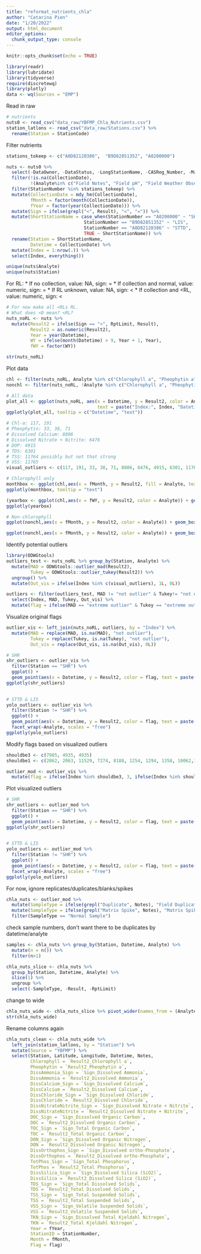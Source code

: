 ```yaml
---
title: "reformat_nutrients_chla"
author: "Catarina Pien"
date: "1/20/2022"
output: html_document
editor_options: 
  chunk_output_type: console
---
```


```r
knitr::opts_chunk$set(echo = TRUE)
```

```r
library(readr)
library(lubridate)
library(tidyverse)
require(discretewq)
library(plotly)
data <- wq(Sources = "EMP")
```

Read in raw
```r
# nutrients
nuts0 <- read_csv("data_raw/YBFMP_Chla_Nutrients.csv")
station_latlons <- read_csv("data_raw/Stations.csv") %>%
  rename(Station = StationCode)
```

Filter nutrients
```r
stations_tokeep <- c("A0D82120386",  "B9D82851352", "A0200000")

nuts <- nuts0 %>%
  select(-DataOwner, -DataStatus, -LongStationName, -CASReg_Number, -Matrix, -Description, -ResultRejected, -Method, -Depth, -Units, -ParentSample) %>%
  filter(!is.na(CollectionDate),
         !(Analyte%in% c("Field Notes", "Field pH", "Field Weather Observations", "*No Lab Analyses (Field Measures Only)", "Field Water Temperature", "Field Secchi Depth", "Field Chlorophyll Volume", "Field Dissolved Oxygen", "Field Turbidity")))%>%
  filter(StationNumber %in% stations_tokeep) %>%
  mutate(CollectionDate = mdy_hm(CollectionDate),
         fMonth = factor(month(CollectionDate)),
         fYear = factor(year(CollectionDate))) %>%
  mutate(Sign = ifelse(grepl("<", Result), "<", "=")) %>%
  mutate(ShortStationName = case_when(StationNumber == "A0200000" ~ "SHR",
                             StationNumber == "B9D82851352" ~ "LIS",
                             StationNumber == "A0D82120386" ~ "STTD",
                             TRUE ~ ShortStationName)) %>%
  rename(Station = ShortStationName,
         Datetime = CollectionDate) %>%
  mutate(Index = 1:nrow(.)) %>%
  select(Index, everything())

unique(nuts$Analyte)
unique(nuts$Station)
```


For RL: 
* If no collection, value: NA, sign: =
* If collection and normal, value: numeric, sign: =
* If RL unknown, value: NA, sign: <
* If collection and <RL, value: numeric, sign: <
```r
# For now make all <RLs RL.
# What does <0 mean? <RL?
nuts_noRL <- nuts %>%
  mutate(Result2 = ifelse(Sign == "<", RptLimit, Result),
         Result2 = as.numeric(Result2),
         Year = year(Datetime),
         WY = ifelse(month(Datetime) > 9, Year + 1, Year),
         fWY = factor(WY))

str(nuts_noRL)
```


Plot data
```r
chl <- filter(nuts_noRL, Analyte %in% c("Chlorophyll a", "Pheophytin a"))
nonchl <- filter(nuts_noRL, !Analyte %in% c("Chlorophyll a", "Pheophytin a"))

# All data
plot_all <- ggplot(nuts_noRL, aes(x = Datetime, y = Result2, color = Analyte,
                                  text = paste("Index:", Index, "Datetime:", Datetime, "Station:", Station))) + geom_point(size = 0.5) + facet_wrap(~Analyte, scales = "free")
ggplotly(plot_all, tooltip = c("Datetime", "text"))

# Chl-a: 117, 191
# Pheophytin: 33, 38, 71
# Dissolved Calcium: 8806
# Dissolved Nitrate + Nitrite: 6476
# DOP: 4915
# TDS: 6301
# TSS: 11764 possibly but not that strong
# VSS: 11765
visual_outliers <- c(117, 191, 33, 38, 71, 8806, 6476, 4915, 6301, 11764, 11765)

# Chlorophyll only
monthbox <- ggplot(chl,aes(x = fMonth, y = Result2, fill = Analyte, text = paste("Index:", Index, "Datetime:", Datetime, "Station:", Station))) + geom_boxplot() + facet_wrap(Station~Analyte, scales = "free")
ggplotly(monthbox, tooltip = "text")

(yearbox <- ggplot(chl,aes(x = fWY, y = Result2, color = Analyte)) + geom_boxplot() + facet_wrap(Station~Analyte, scales = "free") + theme(axis.text.x = element_text(angle = 90)))
ggplotly(yearbox)

# Non-chlorophyll
ggplot(nonchl,aes(x = fMonth, y = Result2, color = Analyte)) + geom_boxplot() + facet_wrap(~Analyte, scales = "free")

ggplot(nonchl,aes(x = fMonth, y = Result2, color = Analyte)) + geom_boxplot() + facet_wrap(~Analyte, scales = "free")+ theme(axis.text.x = element_text(angle = 90))
```

Identify potential outliers
```r
library(ODWGtools)
outliers_test <- nuts_noRL %>% group_by(Station, Analyte) %>%
  mutate(MAD = ODWGtools::outlier_mad(Result2),
         Tukey = ODWGtools::outlier_tukey(Result2)) %>%
  ungroup() %>%
  mutate(Out_vis = ifelse(Index %in% c(visual_outliers), 1L, 0L))

outliers <- filter(outliers_test, MAD != "not outlier" & Tukey!= "not outlier") %>%
  select(Index, MAD, Tukey, Out_vis) %>%
  mutate(flag = ifelse(MAD == "extreme outlier" & Tukey == "extreme outlier" & Out_vis == 1, "3", ifelse((MAD == "extreme outlier" & Out_vis ==1) | (Tukey == "extreme outlier" & Out_vis == 1) | (MAD == "extreme outlier" & Tukey == "extreme outlier"), "2", "1")))
```

Visualize original flags
```r
outlier_vis <- left_join(nuts_noRL, outliers, by = "Index") %>%
  mutate(MAD = replace(MAD, is.na(MAD), "not outlier"),
         Tukey = replace(Tukey, is.na(Tukey), "not outlier"),
         Out_vis = replace(Out_vis, is.na(Out_vis), 0L)) 

# SHR
shr_outliers <- outlier_vis %>%
  filter(Station == "SHR") %>%
  ggplot() + 
  geom_point(aes(x = Datetime, y = Result2, color = flag, text = paste("Index:", Index)), size = 0.5) + facet_wrap(~Analyte, scales = "free")
ggplotly(shr_outliers)

 
# STTD & LIS
yolo_outliers <- outlier_vis %>%
  filter(Station != "SHR") %>%
  ggplot() + 
  geom_point(aes(x = Datetime, y = Result2, color = flag, text = paste("Index:", Index)), size = 0.5) + 
  facet_wrap(~Analyte, scales = "free")
ggplotly(yolo_outliers)

```


Modify flags based on visualized outliers
```r
shouldbe3 <- c(7985, 4935, 4935)
shouldbe1 <- c(2062, 2063, 11529, 7274, 8188, 1254, 1294, 1358, 10062,10126, 8895, 7217, 8253) 

outlier_mod <- outlier_vis %>%
  mutate(flag = ifelse(Index %in% shouldbe3, 3, ifelse(Index %in% shouldbe1 | (Station == "SHR" & Analyte == "Pheophytin a" & Result2 < 10) | (Station %in% c("STTD", "LIS") & Analyte == "Chlorophyll a" & Result2 < 100) | (Station %in% c("STTD", "LIS") & Analyte %in% c("Dissolved Ammonia", "Pheophytin a") & flag == 2), 1, flag)))
```

Plot visualized outliers
```r
# SHR
shr_outliers <- outlier_mod %>%
  filter(Station == "SHR") %>%
  ggplot() + 
  geom_point(aes(x = Datetime, y = Result2, color = flag, text = paste("Index:", Index)), size = 0.5) + facet_wrap(~Analyte, scales = "free")
ggplotly(shr_outliers)

 
# STTD & LIS
yolo_outliers <- outlier_mod %>%
  filter(Station != "SHR") %>%
  ggplot() + 
  geom_point(aes(x = Datetime, y = Result2, color = flag, text = paste("Index:", Index)), size = 0.5) + 
  facet_wrap(~Analyte, scales = "free")
ggplotly(yolo_outliers)
```


For now, ignore replicates/duplicates/blanks/spikes
```r
chla_nuts <- outlier_mod %>% 
  mutate(SampleType = ifelse(grepl("Duplicate", Notes), "Field Duplicate", SampleType)) %>%
  mutate(SampleType = ifelse(grepl("Matrix Spike", Notes), "Matrix Spike", SampleType)) %>%
  filter(SampleType == "Normal Sample") 

```

check sample numbers, don't want there to be duplicates by datetime/analyte
```r
samples <- chla_nuts %>% group_by(Station, Datetime, Analyte) %>%
  mutate(n = n()) %>%
  filter(n>1)

chla_nuts_slice <- chla_nuts %>%
  group_by(Station, Datetime, Analyte) %>%
  slice(1) %>%
  ungroup %>%
  select(-SampleType, -Result, -RptLimit)
```

change to wide
```r
chla_nuts_wide <- chla_nuts_slice %>% pivot_wider(names_from = (Analyte), values_from = c(Result2, Sign))
str(chla_nuts_wide)
```

Rename columns again
```r
chla_nuts_clean <- chla_nuts_wide %>%
  left_join(station_latlons, by = "Station") %>%
  mutate(Source = "YBFMP") %>%
  select(Station, Latitude, Longitude, Datetime, Notes,
         Chlorophyll = `Result2_Chlorophyll a`,
         Pheophytin = `Result2_Pheophytin a`,
         DissAmmonia_Sign = `Sign_Dissolved Ammonia`,
         DissAmmonia = `Result2_Dissolved Ammonia`,
         DissCalcium_Sign = `Sign_Dissolved Calcium`,
         DissCalcium = `Result2_Dissolved Calcium`,
         DissChloride_Sign = `Sign_Dissolved Chloride`,
         DissChloride = `Result2_Dissolved Chloride`,
         DissNitrateNitrite_Sign = `Sign_Dissolved Nitrate + Nitrite`,
         DissNitrateNitrite = `Result2_Dissolved Nitrate + Nitrite`,
         DOC_Sign = `Sign_Dissolved Organic Carbon`,
         DOC = `Result2_Dissolved Organic Carbon`,
         TOC_Sign = `Sign_Total Organic Carbon`,
         TOC = `Result2_Total Organic Carbon`,
         DON_Sign = `Sign_Dissolved Organic Nitrogen`,
         DON = `Result2_Dissolved Organic Nitrogen`,
         DissOrthophos_Sign = `Sign_Dissolved ortho-Phosphate`,
         DissOrthophos = `Result2_Dissolved ortho-Phosphate`,
         TotPhos_Sign = `Sign_Total Phosphorus`,
         TotPhos = `Result2_Total Phosphorus`,
         DissSilica_Sign = `Sign_Dissolved Silica (SiO2)`,
         DissSilica = `Result2_Dissolved Silica (SiO2)`,
         TDS_Sign = `Sign_Total Dissolved Solids`,
         TDS = `Result2_Total Dissolved Solids`,
         TSS_Sign = `Sign_Total Suspended Solids`,
         TSS = `Result2_Total Suspended Solids`,
         VSS_Sign = `Sign_Volatile Suspended Solids`,
         VSS = `Result2_Volatile Suspended Solids`,
         TKN_Sign = `Sign_Dissolved Total Kjeldahl Nitrogen`,
         TKN = `Result2_Total Kjeldahl Nitrogen`,
         Year = fYear,
         StationID = StationNumber,
         Month = fMonth, 
         Flag = flag)
```

